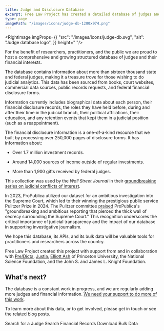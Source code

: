 ```yaml
---
title: Judge and Disclosure Database
excerpt: Free Law Project has created a detailed database of judges and financial disclosures for use by researchers and practitioners. This database contains biographical, political, and financial information for thousands of judges.
type: page
imagePath: "/images/icons/judge-db-1200x974.png"
---
```


<RightImage imgProps={{
    "src": "/images/icons/judge-db.svg",
    "alt": "Judge database logo",
}} height=" "/>

<p className="lead">For the benefit of researchers, practitioners, and the public we are proud to host a comprehensive and growing structured database of judges and their financial interests.</p>

The database contains information about more than sixteen thousand state and federal judges, making it a treasure trove for those wishing to do judicial analytics. This data has been sourced from books, court websites, commercial data sources, public records requests, and federal financial disclosure forms.

Information currently includes biographical data about each person, their financial disclosure records, the roles they have held before, during and after their time in the judicial branch, their political affiliations, their education, and any retention events that kept them in a judicial position (such as a reappointment).

The financial disclosure information is a one-of-a-kind resource that we built by processing over 250,000 pages of disclosure forms. It has information about:

 - Over 1.7 million investment records.

 - Around 14,000 sources of income outside of regular investments.

 - More than 1,900 gifts received by federal judges.

This collection was used by the *Wall Street Journal* in their [groundbreaking series on judicial conflicts of interest][wsj].

In 2023, ProPublica utilized our dataset for an ambitious investigation into the Supreme Court, which led to their winning the prestigious public service Pulitzer Prize in 2024. The Pulitzer committee [praised][propublica] ProPublica's "groundbreaking and ambitious reporting that pierced the thick wall of secrecy surrounding the Supreme Court." This recognition underscores the critical importance of judicial transparency and the impact of our database in supporting investigative journalism.

We hope this database, its APIs, and its bulk data will be valuable tools for practitioners and researchers across the country.

Free Law Project created this project with support from and in collaboration with [Pre/Dicta][pd], [Justia][j], [Elliott Ash][e] of Princeton University, the National Science Foundation, and the John S. and James L. Knight Foundation.


## What's next?

The database is a constant work in progress, and we are regularly adding more judges and financial information. [We need your support to do more of this work][d].

To learn more about this data, or to get involved, please get in touch or see the related blog posts.

<div className="grid grid-cols-1 sm:grid-cols-3 gap-4">
    <WhiteButton href="https://www.courtlistener.com/person/">Search for a Judge</WhiteButton>
    <WhiteButton href="https://www.courtlistener.com/financial-disclosures/">Search Financial Records</WhiteButton>
    <WhiteButton href="https://www.courtlistener.com/api/bulk-info/">Download Bulk Data</WhiteButton>
</div>

[e]: https://www.elliottash.com
[mag]: /2020/06/29/magistrate-and-bankr-judges/
[j]: https://www.justia.com
[wsj]: https://www.wsj.com/articles/131-federal-judges-broke-the-law-by-hearing-cases-where-they-had-a-financial-interest-11632834421/
[d]: /donate/
[pd]: https://www.pre-dicta.com/
[propublica]: https://www.propublica.org/article/pulitzer-prize-announcement-propublica-supreme-court
